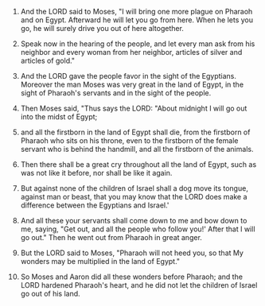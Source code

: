 
1. And the LORD said to Moses, "I will bring one more plague on Pharaoh and on Egypt. Afterward he will let you go from here. When he lets you go, he will surely drive you out of here altogether.

2. Speak now in the hearing of the people, and let every man ask from his neighbor and every woman from her neighbor, articles of silver and articles of gold."

3. And the LORD gave the people favor in the sight of the Egyptians. Moreover the man Moses was very great in the land of Egypt, in the sight of Pharaoh's servants and in the sight of the people.

4. Then Moses said, "Thus says the LORD: "About midnight I will go out into the midst of Egypt;

5. and all the firstborn in the land of Egypt shall die, from the firstborn of Pharaoh who sits on his throne, even to the firstborn of the female servant who is behind the handmill, and all the firstborn of the animals.

6. Then there shall be a great cry throughout all the land of Egypt, such as was not like it before, nor shall be like it again.

7. But against none of the children of Israel shall a dog move its tongue, against man or beast, that you may know that the LORD does make a difference between the Egyptians and Israel.'

8. And all these your servants shall come down to me and bow down to me, saying, "Get out, and all the people who follow you!' After that I will go out." Then he went out from Pharaoh in great anger.

9. But the LORD said to Moses, "Pharaoh will not heed you, so that My wonders may be multiplied in the land of Egypt."

10. So Moses and Aaron did all these wonders before Pharaoh; and the LORD hardened Pharaoh's heart, and he did not let the children of Israel go out of his land.


